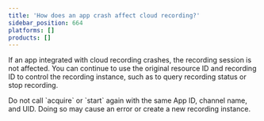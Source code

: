 ```yaml
---
title: 'How does an app crash affect cloud recording?'
sidebar_position: 664
platforms: []
products: []
---
```



If an app integrated with cloud recording crashes, the recording session is not affected. You can continue to use the original resource ID and recording ID to control the recording instance, such as to query recording status or stop recording.

<Admonition type="note">
Do not call `acquire` or `start` again with the same App ID, channel name, and UID. Doing so may cause an error or create a new recording instance.
</Admonition>

